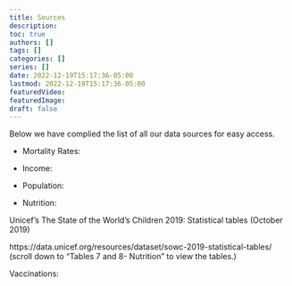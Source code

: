 ```yaml
---
title: Sources
description:
toc: true
authors: []
tags: []
categories: []
series: []
date: 2022-12-19T15:17:36-05:00
lastmod: 2022-12-19T15:17:36-05:00
featuredVideo:
featuredImage:
draft: false
---
```


Below we have complied the list of all our data sources for easy access. 

- Mortality Rates: 


- Income: 


- Population: 


- Nutrition: 

Unicef's The State of the World’s Children 2019: Statistical tables
(October 2019)

https://data.unicef.org/resources/dataset/sowc-2019-statistical-tables/
(scroll down to “Tables 7 and 8- Nutrition” to view the tables.)


Vaccinations:










